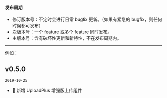 <Meta title="文档|更新日记" />

#### 发布周期

- 修订版本号：不定时会进行日常 bugfix 更新。（如果有紧急的 bugfix，则任何时候都可发布）
- 次版本号：一个 feature 或多个 feature 同时发布。
- 主版本号：含有破坏性更新和新特性，不在发布周期内。

---

例如：

## v0.5.0

`2019-10-25`

- 🌟 新增 UploadPlus 增强版上传组件
